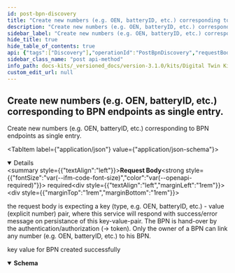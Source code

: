 ```yaml
---
id: post-bpn-discovery
title: "Create new numbers (e.g. OEN, batteryID, etc.) corresponding to BPN endpoints as single entry."
description: "Create new numbers (e.g. OEN, batteryID, etc.) corresponding to BPN endpoints as single entry."
sidebar_label: "Create new numbers (e.g. OEN, batteryID, etc.) corresponding to BPN endpoints as single entry."
hide_title: true
hide_table_of_contents: true
api: {"tags":["Discovery"],"operationId":"PostBpnDiscovery","requestBody":{"description":"the request body is expecting a key (type, e.g. OEN, batteryID, etc.) - value (explicit number) pair, where this service will respond with success/error message on persistance of this key-value-pair. The BPN is hand-over by the authentication/authorization (→ token). Only the owner of a BPN can link any number (e.g. OEN, batteryID, etc.) to his BPN.","content":{"application/json":{"schema":{"title":"IdentifierTypeKeyPair","required":["type","key"],"properties":{"type":{"type":"string","minLength":1,"maxLength":200},"key":{"type":"string","minLength":1,"maxLength":200}}},"examples":{"complete":{"value":{"type":"oen","key":"oen-123"}}}}},"required":true},"responses":{"201":{"description":"key value for BPN created successfully","content":{"application/json":{"schema":{"title":"Bpn","required":["type","key","value","resourceId"],"properties":{"type":{"type":"string"},"key":{"type":"string"},"value":{"type":"string"},"resourceId":{"type":"string"}}},"examples":{"complete":{"value":{"type":"oen","key":"oen-1243","value":"bpn-123","resourceId":"1ca6f9b5-8e1d-422a-8541-9bb2cf5fe485"}}}}}}},"description":"Create new numbers (e.g. OEN, batteryID, etc.) corresponding to BPN endpoints as single entry.","method":"post","path":"/api/administration/connectors/bpnDiscovery","security":[{"CatenaXOpenId":["profile"]}],"securitySchemes":{"CatenaXOpenId":{"type":"openIdConnect","openIdConnectUrl":"../.well-known/openid-configuration"}},"jsonRequestBodyExample":{"type":"string","key":"string"},"info":{"title":"BPN Discovery Service","description":"BPN Discovery Service to find BPN based on a local identifier.","contact":{"name":"SLDT Team"},"version":"0.0.1"},"postman":{"name":"Create new numbers (e.g. OEN, batteryID, etc.) corresponding to BPN endpoints as single entry.","description":{"type":"text/plain"},"url":{"path":["api","administration","connectors","bpnDiscovery"],"host":["{{baseUrl}}"],"query":[],"variable":[]},"header":[{"key":"Content-Type","value":"application/json"},{"key":"Accept","value":"application/json"}],"method":"POST","body":{"mode":"raw","raw":"\"\"","options":{"raw":{"language":"json"}}}}}
sidebar_class_name: "post api-method"
info_path: docs-kits/_versioned_docs/version-3.1.0/kits/Digital Twin Kit/Software Development View/API Specs/BPN Discovery//bpn-discovery-service
custom_edit_url: null
---
```



## Create new numbers (e.g. OEN, batteryID, etc.) corresponding to BPN endpoints as single entry.



Create new numbers (e.g. OEN, batteryID, etc.) corresponding to BPN endpoints as single entry.

<MimeTabs><TabItem label={"application/json"} value={"application/json-schema"}><details style={{}} data-collapsed={false} open={true}><summary style={{"textAlign":"left"}}><strong>Request Body</strong><strong style={{"fontSize":"var(--ifm-code-font-size)","color":"var(--openapi-required)"}}> required</strong></summary><div style={{"textAlign":"left","marginLeft":"1rem"}}><div style={{"marginTop":"1rem","marginBottom":"1rem"}}>

the request body is expecting a key (type, e.g. OEN, batteryID, etc.) - value (explicit number) pair, where this service will respond with success/error message on persistance of this key-value-pair. The BPN is hand-over by the authentication/authorization (→ token). Only the owner of a BPN can link any number (e.g. OEN, batteryID, etc.) to his BPN.

</div></div><ul style={{"marginLeft":"1rem"}}><SchemaItem collapsible={false} name={"type"} required={true} deprecated={undefined} schemaDescription={undefined} schemaName={"string"} qualifierMessage={"**Possible values:** `non-empty` and `<= 200 characters`"} defaultValue={undefined}></SchemaItem><SchemaItem collapsible={false} name={"key"} required={true} deprecated={undefined} schemaDescription={undefined} schemaName={"string"} qualifierMessage={"**Possible values:** `non-empty` and `<= 200 characters`"} defaultValue={undefined}></SchemaItem></ul></details></TabItem></MimeTabs><div><ApiTabs><TabItem label={"201"} value={"201"}><div>

key value for BPN created successfully

</div><div><MimeTabs schemaType={"response"}><TabItem label={"application/json"} value={"application/json"}><SchemaTabs><TabItem label={"Schema"} value={"Schema"}><details style={{}} data-collapsed={false} open={true}><summary style={{"textAlign":"left"}}><strong>Schema</strong></summary><div style={{"textAlign":"left","marginLeft":"1rem"}}></div><ul style={{"marginLeft":"1rem"}}><SchemaItem collapsible={false} name={"type"} required={false} deprecated={undefined} schemaDescription={undefined} schemaName={"string"} qualifierMessage={undefined} defaultValue={undefined}></SchemaItem><SchemaItem collapsible={false} name={"key"} required={false} deprecated={undefined} schemaDescription={undefined} schemaName={"string"} qualifierMessage={undefined} defaultValue={undefined}></SchemaItem><SchemaItem collapsible={false} name={"value"} required={false} deprecated={undefined} schemaDescription={undefined} schemaName={"string"} qualifierMessage={undefined} defaultValue={undefined}></SchemaItem><SchemaItem collapsible={false} name={"resourceId"} required={false} deprecated={undefined} schemaDescription={undefined} schemaName={"string"} qualifierMessage={undefined} defaultValue={undefined}></SchemaItem></ul></details></TabItem><TabItem label={"Example (from schema)"} value={"Example (from schema)"}><ResponseSamples responseExample={"{\n  \"type\": \"string\",\n  \"key\": \"string\",\n  \"value\": \"string\",\n  \"resourceId\": \"string\"\n}"} language={"json"}></ResponseSamples></TabItem><TabItem label={"Complete"} value={"Complete"}><ResponseSamples responseExample={"{\n  \"type\": \"oen\",\n  \"key\": \"oen-1243\",\n  \"value\": \"bpn-123\",\n  \"resourceId\": \"1ca6f9b5-8e1d-422a-8541-9bb2cf5fe485\"\n}"} language={"json"}></ResponseSamples></TabItem></SchemaTabs></TabItem></MimeTabs></div></TabItem></ApiTabs></div>
      
